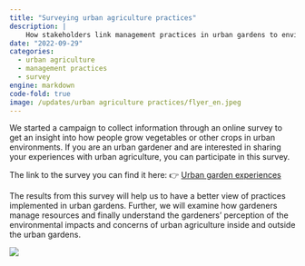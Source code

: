 ```yaml
---
title: "Surveying urban agriculture practices"
description: |
    How stakeholders link management practices in urban gardens to environmental issues. 
date: "2022-09-29"
categories:
  - urban agriculture
  - management practices
  - survey
engine: markdown
code-fold: true
image: /updates/urban agriculture practices/flyer_en.jpeg
---
```


We started a campaign to collect information through an online survey to get an insight into how people grow vegetables or other crops in urban environments. If you are an urban gardener and are interested in sharing your experiences with urban agriculture, you can participate in this survey.

The link to the survey you can find it here: 👉 [Urban garden experiences](https://qrs.ly/71dvkgw)

The results from this survey will help us to have a better view of practices implemented in urban gardens. Further, we will examine how gardeners manage resources and finally understand the gardeners' perception of the environmental impacts and concerns of urban agriculture inside and outside the urban gardens.

![](flyer_en.jpg){fig-alt="Urban Garden Experiences survey online."}
